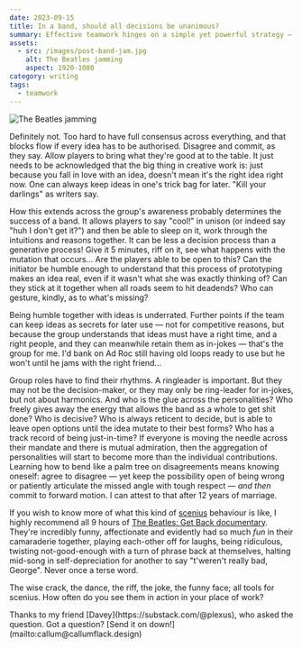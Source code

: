 ```yaml
---
date: 2023-09-15
title: In a band, should all decisions be unanimous?
summary: Effective teamwork hinges on a simple yet powerful strategy — disagree, then commit. It champions using individual strengths and acknowledges that the right ideas might wait for their moment. The key to success? Mix diverse views, test, and adapt. This approach cuts through complexity, fostering unity and driving progress with clarity and insight.
assets:
  - src: /images/post-band-jam.jpg
    alt: The Beatles jamming
    aspect: 1920-1080
category: writing
tags:
  - teamwork
---
```


<Image
  src="/images/post-band-jam.jpg"
  alt="The Beatles jamming"
  aspect="1920-1080"
/>

Definitely not. Too hard to have full consensus across everything, and that blocks flow if every idea has to be authorised. Disagree and commit, as they say. Allow players to bring what they're good at to the table. It just needs to be acknowledged that the big thing in creative work is: just because you fall in love with an idea, doesn't mean it's the right idea right now. One can always keep ideas in one's trick bag for later. "Kill your darlings" as writers say.

How this extends across the group's awareness probably determines the success of a band. It allows players to say "cool!" in unison (or indeed say "huh I don't get it?") and then be able to sleep on it, work through the intuitions and reasons together. It can be less a decision process than a generative process! Give it 5 minutes, riff on it, see what happens with the mutation that occurs… Are the players able to be open to this? Can the initiator be humble enough to understand that this process of prototyping makes an idea real, even if it wasn't what she was exactly thinking of? Can they stick at it together when all roads seem to hit deadends? Who can gesture, kindly, as to what's missing?

Being humble together with ideas is underrated. Further points if the team can keep ideas as secrets for later use — not for competitive reasons, but because the group understands that ideas must have a right time, and a right people, and they can meanwhile retain them as in-jokes — that's the group for me. I'd bank on Ad Roc still having old loops ready to use but he won't until he jams with the right friend…

Group roles have to find their rhythms. A ringleader is important. But they may not be the decision-maker, or they may only be ring-leader for in-jokes, but not about harmonics. And who is the glue across the personalities? Who freely gives away the energy that allows the band as a whole to get shit done? Who is decisive? Who is always reticent to decide, but is able to leave open options until the idea mutate to their best forms? Who has a track record of being just-in-time? If everyone is moving the needle across their mandate and there is mutual admiration, then the aggregation of personalities will start to become more than the individual contributions. Learning how to bend like a palm tree on disagreements means knowing oneself: agree to disagree — yet keep the possibility open of being wrong or patiently articulate the missed angle with tough respect — _and then_ commit to forward motion. I can attest to that after 12 years of marriage.

If you wish to know more of what this kind of [scenius](/the-matter-of-taste) behaviour is like, I highly recommend all 9 hours of [The Beatles: Get Back documentary](https://youtu.be/UocEGvQ10OE?si=e3y_Gil4jXoH4AFh&t=87). They're incredibly funny, affectionate and evidently had so much _fun_ in their camaraderie together, playing each-other off for laughs, being ridiculous, twisting not-good-enough with a turn of phrase back at themselves, halting mid-song in self-depreciation for another to say "t'weren't really bad, George". Never once a terse word.

The wise crack, the dance, the riff, the joke, the funny face; all tools for scenius. How often do you see them in action in your place of work?

<Note>
  Thanks to my friend [Davey](https://substack.com/@plexus), who asked the
  question. Got a question? [Send it on down!](mailto:callum@callumflack.design)
</Note>
